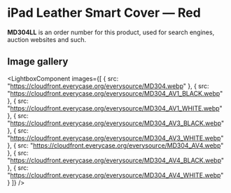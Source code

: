 
# iPad Leather Smart Cover — Red

<Callout type='info' emoji='👉🏻'>**MD304LL** is an order number for this product, used for search engines, auction websites and such.</Callout>

## Image gallery

<LightboxComponent
    images={[
      {
        src: "https://cloudfront.everycase.org/everysource/MD304.webp"
      },
      {
        src: "https://cloudfront.everycase.org/everysource/MD304_AV1_BLACK.webp"
      },
      {
        src: "https://cloudfront.everycase.org/everysource/MD304_AV1_WHITE.webp"
      },
      {
        src: "https://cloudfront.everycase.org/everysource/MD304_AV3_BLACK.webp"
      },
      {
        src: "https://cloudfront.everycase.org/everysource/MD304_AV3_WHITE.webp"
      },
      {
        src: "https://cloudfront.everycase.org/everysource/MD304_AV4.webp"
      },
      {
        src: "https://cloudfront.everycase.org/everysource/MD304_AV4_BLACK.webp"
      },
      {
        src: "https://cloudfront.everycase.org/everysource/MD304_AV4_WHITE.webp"
      }
    ]}
  />
